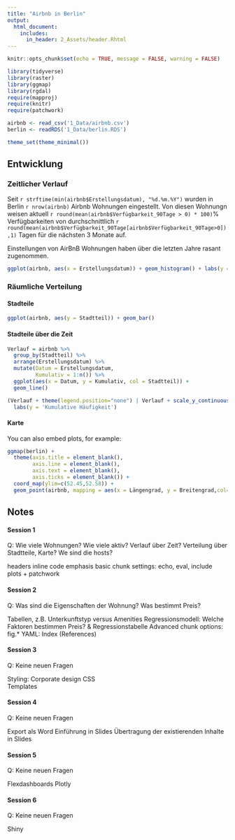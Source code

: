 ```yaml
---
title: "Airbnb in Berlin"
output:
  html_document:
    includes:
      in_header: 2_Assets/header.Rhtml
---
```


```r
knitr::opts_chunk$set(echo = TRUE, message = FALSE, warning = FALSE)

library(tidyverse)
library(raster)
library(ggmap)
library(rgdal)
require(mapproj)
require(knitr)
require(patchwork)

airbnb <- read_csv('1_Data/airbnb.csv')
berlin <- readRDS('1_Data/berlin.RDS')

theme_set(theme_minimal())
```


## Entwicklung

### Zeitlicher Verlauf

Seit `r strftime(min(airbnb$Erstellungsdatum), "%d.%m.%Y")` wurden in Berlin `r nrow(airbnb)` Airbnb Wohnungen eingestellt. Von diesen Wohnungn weisen aktuell `r round(mean(airbnb$Verfügbarkeit_90Tage > 0) * 100)`% Verfügbarkeiten von durchschnittlich `r round(mean(airbnb$Verfügbarkeit_90Tage[airbnb$Verfügbarkeit_90Tage>0]),1)` Tagen für die nächsten 3 Monate auf.    

Einstellungen von AirBnB Wohnungen haben über die letzten Jahre rasant zugenommen. 

```r
ggplot(airbnb, aes(x = Erstellungsdatum)) + geom_histogram() + labs(y = "Häufigkeit")
```


### Räumliche Verteilung

#### Stadteile

```r
ggplot(airbnb, aes(y = Stadtteil)) + geom_bar()

```

#### Stadteile über die Zeit

```r
Verlauf = airbnb %>% 
  group_by(Stadtteil) %>% 
  arrange(Erstellungsdatum) %>% 
  mutate(Datum = Erstellungsdatum, 
         Kumulativ = 1:n()) %>% 
  ggplot(aes(x = Datum, y = Kumulativ, col = Stadtteil)) + 
  geom_line() 

(Verlauf + theme(legend.position="none") | Verlauf + scale_y_continuous(trans = 'log')) & 
  labs(y = 'Kumulative Häufigkeit') 

```

#### Karte

You can also embed plots, for example:

```r
ggmap(berlin) + 
  theme(axis.title = element_blank(),
        axis.line = element_blank(),
        axis.text = element_blank(),
        axis.ticks = element_blank()) +
  coord_map(ylim=c(52.45,52.58)) +
  geom_point(airbnb, mapping = aes(x = Längengrad, y = Breitengrad,col=Stadtteil),size=.1)
```

## Notes

#### Session 1

Q: Wie viele Wohnungen? Wie viele aktiv? Verlauf über Zeit? Verteilung über Stadtteile, Karte? We sind die hosts?

headers
inline code
emphasis
basic chunk settings: echo, eval, include
plots + patchwork

#### Session 2

Q: Was sind die Eigenschaften der Wohnung? Was bestimmt Preis?

Tabellen, z.B. Unterkunftstyp versus Amenities 
Regressionsmodell: Welche Faktoren bestimmen Preis? & Regressionstabelle
Advanced chunk options: fig.* 
YAML: Index
(References)

#### Session 3

Q: Keine neuen Fragen

Styling: Corporate design
CSS  
Templates


#### Session 4

Q: Keine neuen Fragen

Export als Word
Einführung in Slides
Übertragung der existierenden Inhalte in Slides

#### Session 5

Q: Keine neuen Fragen

Flexdashboards
Plotly

#### Session 6

Q: Keine neuen Fragen

Shiny





